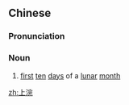 ==Chinese==
{{zh-forms}}

===Pronunciation===
{{zh-pron
|m=shàng浣
|c=soeng6 wun5
|cat=n
}}

===Noun===
{{zh-noun}}

# [[first]] [[ten]] [[day]]s of a [[lunar]] [[month]]

[[zh:上浣]]